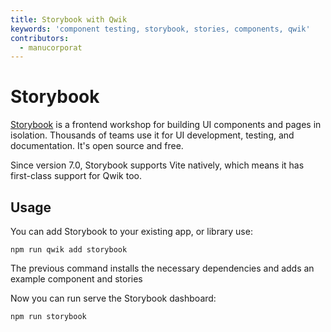 ```yaml
---
title: Storybook with Qwik
keywords: 'component testing, storybook, stories, components, qwik'
contributors:
  - manucorporat
---
```


# Storybook

[Storybook](https://storybook.js.org/) is a frontend workshop for building UI components and pages in isolation. Thousands of teams use it for UI development, testing, and documentation. It's open source and free.

Since version 7.0, Storybook supports Vite natively, which means it has first-class support for Qwik too.

## Usage

You can add Storybook to your existing app, or library use:

```shell
npm run qwik add storybook
```

The previous command installs the necessary dependencies and adds an example component and stories

Now you can run serve the Storybook dashboard:

```shell
npm run storybook
```
